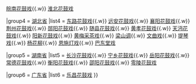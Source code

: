 {{Navbox
|title=花鼓戏
|name= 花鼓戏
|image     = 
|imageleft = 
|titlestyle =
|groupstyle = 
|above= [[中华文化]]<br />

|group1 = [[河南省]]
|list1 = 
[[豫南花鼓]]

|group2 = [[陕西省]]
|list2 = 
[[陕南花鼓戏]]

|group3 = [[安徽省]]
|list3 = 
[[凤阳花鼓戏]]{{.w}} [[皖南花鼓戏]]{{.w}} [[淮北花鼓戏]]

|group4 = [[湖北省]]
|list4 = 
[[东路花鼓戏]]{{.w}} [[远安花鼓戏]]{{.w}} [[襄阳花鼓戏]]{{.w}} [[荆州花鼓戏]]{{.w}} [[郧阳花鼓戏]]{{.w}} [[随县花鼓戏]]{{.w}} [[黄孝花鼓戏]]{{.w}} [[天沔花鼓戏]]{{.w}} [[阳新花鼓戏]]{{.w}} [[黄梅采茶戏]]{{.w}} [[梁山调]]{{.w}} [[文曲戏]]{{.w}} [[提琴戏]]{{.w}} [[杨花柳]]{{.w}} [[恩施灯戏]]{{.w}} [[巴东堂戏]]

|group5 = [[湖南省]]
|list5 = 
[[长沙花鼓戏]]{{.w}}  [[宁乡花鼓戏]]{{.w}} [[岳阳花鼓戏]]{{.w}} [[常德花鼓戏]]{{.w}} [[衡阳花鼓戏]]{{.w}} [[邵阳花鼓戏]]{{.w}} [[零陵花鼓戏]]

|group6 = [[广东省]]
|list6 = 
[[乐昌花鼓戏]]
}}